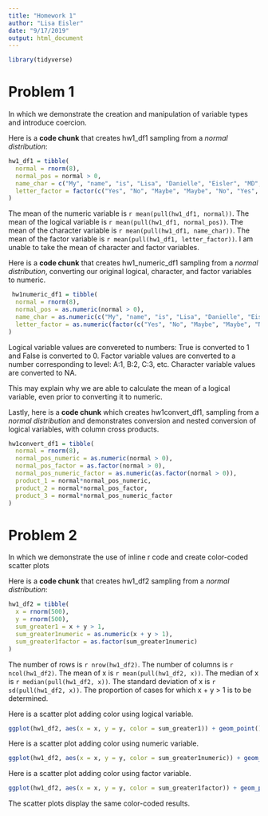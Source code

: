 ```yaml
---
title: "Homework 1"
author: "Lisa Eisler"
date: "9/17/2019"
output: html_document
---
```


```r
library(tidyverse)
```

# Problem 1

In which we demonstrate the creation and manipulation of variable types and introduce coercion.

Here is a **code chunk** that creates hw1_df1 sampling from a _normal distribution_:
```r
hw1_df1 = tibble(
  normal = rnorm(8),
  normal_pos = normal > 0,
  name_char = c("My", "name", "is", "Lisa", "Danielle", "Eisler", "MD", "MS"),
  letter_factor = factor(c("Yes", "No", "Maybe", "Maybe", "No", "Yes", "Yes", "No"))
)
```

The mean of the numeric variable is `r mean(pull(hw1_df1, normal))`.
The mean of the logical variable is `r mean(pull(hw1_df1, normal_pos))`.
The mean of the character variable is `r mean(pull(hw1_df1, name_char))`.
The mean of the factor variable is `r mean(pull(hw1_df1, letter_factor))`.
I am unable to take the mean of character and factor variables.


Here is a **code chunk** that creates hw1_numeric_df1 sampling from a _normal distribution_, converting our original logical, character, and factor variables to numeric.

```r
 hw1numeric_df1 = tibble(
  normal = rnorm(8),
  normal_pos = as.numeric(normal > 0),
  name_char = as.numeric(c("My", "name", "is", "Lisa", "Danielle", "Eisler", "MD", "MS")),
  letter_factor = as.numeric(factor(c("Yes", "No", "Maybe", "Maybe", "No", "Yes", "Yes", "No")))
)
```

Logical variable values are convereted to numbers: True is converted to 1 and False is converted to 0. Factor variable values are converted to a number corresponding to level: A:1, B:2, C:3, etc. Character variable values are converted to NA.

This may explain why we are able to calculate the mean of a logical variable, even prior to converting it to numeric.

Lastly, here is a **code chunk** which creates hw1convert_df1, sampling from a _normal distribution_ and demonstrates conversion and nested conversion of logical variables, with column cross products.
```r
hw1convert_df1 = tibble(
  normal = rnorm(8),
  normal_pos_numeric = as.numeric(normal > 0),
  normal_pos_factor = as.factor(normal > 0),
  normal_pos_numeric_factor = as.numeric(as.factor(normal > 0)),
  product_1 = normal*normal_pos_numeric,
  product_2 = normal*normal_pos_factor,
  product_3 = normal*normal_pos_numeric_factor
)

```

# Problem 2

In which we demonstrate the use of inline r code and create color-coded scatter plots

Here is a **code chunk** that creates hw1_df2 sampling from a _normal distribution_:
```r
hw1_df2 = tibble(
  x = rnorm(500),
  y = rnorm(500),
  sum_greater1 = x + y > 1,
  sum_greater1numeric = as.numeric(x + y > 1),
  sum_greater1factor = as.factor(sum_greater1numeric)
)
```

The number of rows is
`r nrow(hw1_df2)`.
The number of columns is
`r ncol(hw1_df2)`.
The mean of x is 
`r mean(pull(hw1_df2, x))`.
The median of x is
`r median(pull(hw1_df2, x))`.
The standard deviation of x is
`r sd(pull(hw1_df2, x))`.
The proportion of cases for which x + y > 1 is to be determined.

Here is a scatter plot adding color using logical variable.
```r
ggplot(hw1_df2, aes(x = x, y = y, color = sum_greater1)) + geom_point()
```

Here is a scatter plot adding color using numeric variable.
```r
ggplot(hw1_df2, aes(x = x, y = y, color = sum_greater1numeric)) + geom_point()
```

Here is a scatter plot adding color using factor variable.
```r
ggplot(hw1_df2, aes(x = x, y = y, color = sum_greater1factor)) + geom_point()
```

The scatter plots display the same color-coded results.